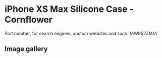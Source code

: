 
# iPhone XS Max Silicone Case - Cornflower

Part number, for search engines, auction websites and such: MW952ZM/A

## Image gallery

<div style={{ width: '100%', maxWidth: '768px' }}>
<GalleryComponent
    images={[
      {
        original: "/everysource/MW952.webp",
        thumbnail: "/everypreview/MW952.webp",
      },
      {
        original: "/everysource/MW952_AV1_GOLD.webp",
        thumbnail: "/everypreview/MW952_AV1_GOLD.webp",
      },
      {
        original: "/everysource/MW952_AV1_SILVER.webp",
        thumbnail: "/everypreview/MW952_AV1_SILVER.webp",
      },
      {
        original: "/everysource/MW952_AV1_SPACE_GRAY.webp",
        thumbnail: "/everypreview/MW952_AV1_SPACE_GRAY.webp",
      },
      {
        original: "/everysource/MW952_AV2.webp",
        thumbnail: "/everypreview/MW952_AV2.webp",
      }
    ]}
  />
</div>